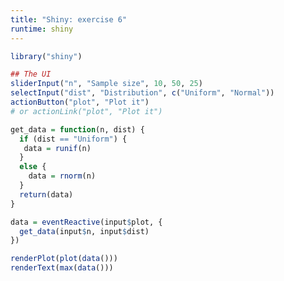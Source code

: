 ```yaml
---
title: "Shiny: exercise 6"
runtime: shiny
---
```


```r
library("shiny")
```


```r
## The UI
sliderInput("n", "Sample size", 10, 50, 25)
selectInput("dist", "Distribution", c("Uniform", "Normal"))
actionButton("plot", "Plot it")
# or actionLink("plot", "Plot it")
```

```r
get_data = function(n, dist) {
  if (dist == "Uniform") {
   data = runif(n)
  }
  else {
    data = rnorm(n)
  }
  return(data)
}

data = eventReactive(input$plot, {
  get_data(input$n, input$dist)
})

renderPlot(plot(data()))
renderText(max(data()))
```




